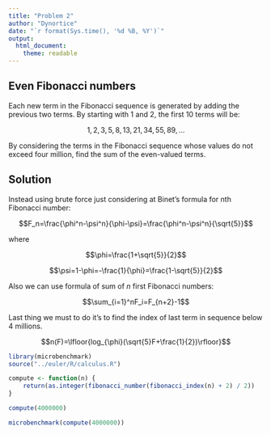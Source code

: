 ```yaml
---
title: "Problem 2"
author: "Dynortice"
date: "`r format(Sys.time(), '%d %B, %Y')`"
output:
  html_document:
    theme: readable
---
```


## Even Fibonacci numbers
Each new term in the Fibonacci sequence is generated by adding the previous two terms. By starting with $1$ and $2$, the first $10$ terms will be:

$$1,2,3,5,8,13,21,34,55,89,...$$

By considering the terms in the Fibonacci sequence whose values do not exceed four million, find the sum of the even-valued terms.

## Solution
Instead using brute force just considering at Binet's formula for nth Fibonacci number:

$$F_n=\frac{\phi^n-\psi^n}{\phi-\psi}=\frac{\phi^n-\psi^n}{\sqrt{5}}$$

where

$$\phi=\frac{1+\sqrt{5}}{2}$$

$$\psi=1-\phi=-\frac{1}{\phi}=\frac{1-\sqrt{5}}{2}$$

Also we can use formula of sum of $n$ first Fibonacci numbers:

$$\sum_{i=1}^nF_i=F_{n+2}-1$$

Last thing we must to do it's to find the index of last term in sequence below $4$ millions.

$$n(F)=\lfloor{log_{\phi}(\sqrt{5}F+\frac{1}{2})\rfloor}$$

```r
library(microbenchmark)
source("../euler/R/calculus.R")
```

```r
compute <- function(n) {
    return(as.integer(fibonacci_number(fibonacci_index(n) + 2) / 2))
}
```

```r
compute(4000000)
```

```r
microbenchmark(compute(4000000))
```

